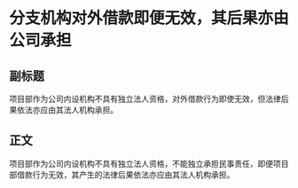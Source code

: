 # 分支机构对外借款即便无效，其后果亦由公司承担
## 副标题
项目部作为公司内设机构不具有独立法人资格，对外借款行为即使无效，但法律后果依法亦应由其法人机构承担。
## 正文
项目部作为公司内设机构不具有独立法人资格，不能独立承担民事责任，即便项目部借款行为无效，其产生的法律后果依法亦应由其法人机构承担。